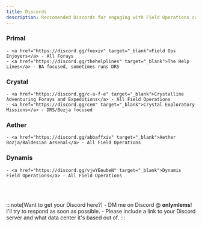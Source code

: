 ```yaml
---
title: Discords
description: Reccomended Discords for engaging with Field Operations content
---
```



<link
  rel="stylesheet"
  media="(prefers-color-scheme:dark)"
  href="https://cdn.jsdelivr.net/npm/@shoelace-style/shoelace@2.15.1/cdn/themes/dark.css"
  onload="document.documentElement.classList.add('sl-theme-dark');"
/>
<script type="module" src="https://cdn.jsdelivr.net/npm/@shoelace-style/shoelace@2.15.1/cdn/shoelace-autoloader.js"></script>

### Primal ###
    - <a href="https://discord.gg/foexiv" target="_blank">Field Ops Enjoyers</a> - All Forays
    - <a href="https://discord.gg/thehelplines" target="_blank">The Help Lines</a> - BA focused, sometimes runs DRS

### Crystal ###
    - <a href="https://discord.gg/c-a-f-e" target="_blank">Crystalline Adventuring Forays and Expeditions</a> - All Field Operations
    - <a href="https://discord.gg/cem" target="_blank">Crystal Exploratory Missions</a> - DRS/Bozja focused

### Aether ###
    - <a href="https://discord.gg/abbaffxiv" target="_blank">Aether Bozja/Baldesian Arsenal</a> - All Field Operations

### Dynamis ###
    - <a href="https://discord.gg/vjwYEeubeN" target="_blank">Dynamis Field Operations</a> - All Field Operations
<br></br>

:::note[Want to get your Discord here?]
    - DM me on Discord @ **onlymlems**! I'll try to respond as soon as possible.
    - Please include a link to your Discord server and what data center it's based out of.
:::
<Footer />



